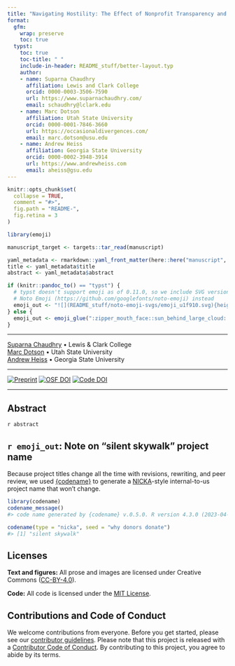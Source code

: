 ```yaml
---
title: "Navigating Hostility: The Effect of Nonprofit Transparency and Accountability on Donor Preferences in the Face of Shrinking Civic Space"
format: 
  gfm: 
    wrap: preserve
    toc: true
  typst:
    toc: true
    toc-title: " "
    include-in-header: README_stuff/better-layout.typ
    author:
    - name: Suparna Chaudhry
      affiliation: Lewis and Clark College
      orcid: 0000-0003-3506-7590
      url: https://www.suparnachaudhry.com/
      email: schaudhry@lclark.edu
    - name: Marc Dotson
      affiliation: Utah State University
      orcid: 0000-0001-7846-3660
      url: https://occasionaldivergences.com/
      email: marc.dotson@usu.edu
    - name: Andrew Heiss
      affiliation: Georgia State University
      orcid: 0000-0002-3948-3914
      url: https://www.andrewheiss.com
      email: aheiss@gsu.edu
---
```


<!-- README.md is generated from README.qmd. Please edit that file -->

```r
knitr::opts_chunk$set(
  collapse = TRUE,
  comment = "#>",
  fig.path = "README-",
  fig.retina = 3
)

library(emoji)

manuscript_target <- targets::tar_read(manuscript)

yaml_metadata <- rmarkdown::yaml_front_matter(here::here("manuscript", "manuscript.qmd"))
title <- yaml_metadata$title
abstract <- yaml_metadata$abstract

if (knitr::pandoc_to() == "typst") {
  # typst doesn't support emoji as of 0.11.0, so we include SVG versions from 
  # Noto Emoji (https://github.com/googlefonts/noto-emoji) instead
  emoji_out <- "![](README_stuff/noto-emoji-svgs/emoji_u1f910.svg){height=1em}![](README_stuff/noto-emoji-svgs/emoji_u1f325.svg){height=1em}![](README_stuff/noto-emoji-svgs/emoji_u1f6b6.svg){height=1em}"
} else {
  emoji_out <- emoji_glue(":zipper_mouth_face::sun_behind_large_cloud::person_walking:")
}
```

::: {.content-visible when-format="markdown"}

---

[Suparna Chaudhry](http://www.suparnachaudhry.com/) • Lewis & Clark College  
[Marc Dotson](https://occasionaldivergences.com/about) • Utah State University  
[Andrew Heiss](https://www.andrewheiss.com) • Georgia State University

---

<!-- badges: start -->
[![Preprint](https://img.shields.io/badge/Preprint-10.31235%2Fosf.io%2Fhu6a5-blue)](https://doi.org/10.31235/osf.io/hu6a5) [![OSF DOI](https://img.shields.io/badge/OSF%20project-10.17605%2FOSF.IO%2FR59XZ-blue)](https://doi.org/10.17605/OSF.IO/R59XZ) [![Code DOI](https://img.shields.io/badge/Code-10.5281%2Fzenodo.14721277-blue)](https://doi.org/10.5281/zenodo.14721277)
<!-- badges: end -->

:::

---

## Abstract

`r abstract`


## `r emoji_out`: Note on "silent skywalk" project name

Because project titles change all the time with revisions, rewriting, and peer review, we used [{codename}](http://svmiller.com/codename/) to generate a [NICKA](https://en.wikipedia.org/wiki/List_of_U.S._Department_of_Defense_and_partner_code_names)-style internal-to-us project name that won't change.

```r
library(codename)
codename_message()
#> code name generated by {codename} v.0.5.0. R version 4.3.0 (2023-04-21).

codename(type = "nicka", seed = "why donors donate")
#> [1] "silent skywalk"
```


## Licenses

**Text and figures:** All prose and images are licensed under Creative Commons ([CC-BY-4.0](http://creativecommons.org/licenses/by/4.0/)).

**Code:** All code is licensed under the [MIT License](LICENSE.md).


## Contributions and Code of Conduct

We welcome contributions from everyone. Before you get started, please see our [contributor guidelines](CONTRIBUTING.md). Please note that this project is released with a [Contributor Code of Conduct](https://contributor-covenant.org/version/2/0/CODE_OF_CONDUCT.html). By contributing to this project, you agree to abide by its terms.
